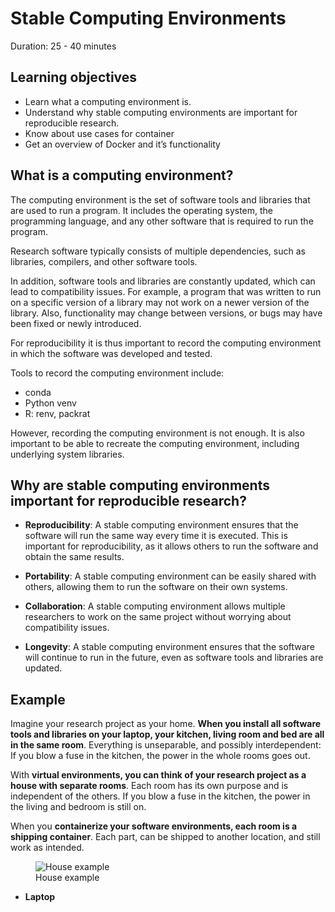 # Stable Computing Environments

Duration: 25 - 40 minutes

::: {.callout-tip}
## Learning objectives

- Learn what a computing environment is.
- Understand why stable computing environments are important for reproducible research.
- Know about use cases for container
- Get an overview of Docker and it's functionality

:::

## What is a computing environment?

The computing environment is the set of software tools and libraries that are used to run a program. It includes the operating system, the programming language, and any other software that is required to run the program.

Research software typically consists of multiple dependencies, such as libraries, compilers, and other software tools. 

In addition, software tools and libraries are constantly updated, which can lead to compatibility issues. For example, a program that was written to run on a specific version of a library may not work on a newer version of the library. Also, functionality may change between versions, or bugs may have been fixed or newly introduced.

For reproducibility it is thus important to record the computing environment in which the software was developed and tested. 

Tools to record the computing environment include:

 - conda
 - Python venv
 - R: renv, packrat


However, recording the computing environment is not enough. It is also important to be able to recreate the computing environment, including underlying system libraries. 

## Why are stable computing environments important for reproducible research?

- **Reproducibility**: A stable computing environment ensures that the software will run the same way every time it is executed. This is important for reproducibility, as it allows others to run the software and obtain the same results.

- **Portability**: A stable computing environment can be easily shared with others, allowing them to run the software on their own systems.

- **Collaboration**: A stable computing environment allows multiple researchers to work on the same project without worrying about compatibility issues.

- **Longevity**: A stable computing environment ensures that the software will continue to run in the future, even as software tools and libraries are updated.


## Example

Imagine your research project as your home. **When you install all software tools and libraries on your laptop, your kitchen, living room and bed are all in the same room**. Everything is unseparable, and possibly interdependent: If you blow a fuse in the kitchen, the power in the whole rooms goes out. 

With **virtual environments, you can think of your research project as a house with separate rooms**. Each room has its own purpose and is independent of the others. If you blow a fuse in the kitchen, the power in the living and bedroom is still on.

When you **containerize your software environments, each room is a shipping container**. Each part, can be shipped to another location, and still work as intended.

![House example](./images/docker-house-example.png)


- **Laptop** 